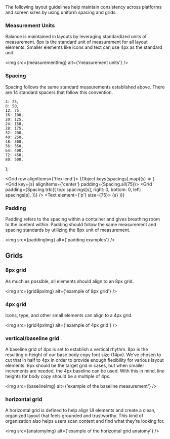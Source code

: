 



<Meta component={Grid} title="Utilities/Grid" />

<Title>Grid</Title>

<Subtitle>
    The following layout guidelines help maintain consistency across platforms and screen sizes by
    using uniform spacing and grids.
</Subtitle>

### Measurement Units

Balance is maintained in layouts by leveraging standardized units of measurement. 8px is the standard unit of
measurement for all layout elements. Smaller elements like icons and text can use 4px as the standard unit.

<img src={measurementImg} alt={'measurement units'} />

### Spacing

Spacing follows the same standard measurements established above. There are 14 standard spacers that follow
this convention.

    4: 25,
    8: 50,
    12: 75,
    16: 100,
    20: 125,
    24: 150,
    28: 175,
    32: 200,
    40: 250,
    48: 300,
    56: 350,
    64: 400,
    72: 450,
    80: 500,
};

<Grid row alignItems={'flex-end'}>
    {Object.keys(spacings).map((s) => (
        <Grid key={s} alignItems={'center'} padding={Spacing.all(75)}>
            <ShapeRoot borderWidth={1} radius={0} elevation={0}>
                <Grid
                    padding={Spacing.trbl({
                        top: spacings[s],
                        right: 0,
                        bottom: 0,
                        left: spacings[s],
                    })}
                />
            </ShapeRoot>
            <Text element={'p'} size={75}>
                {s}
            </Text>
        </Grid>
    ))}
</Grid>

### Padding

Padding refers to the spacing within a container and gives breathing room to the content within. Padding should follow
the same measurement and spacing standards by utilizing the 8px unit of measurement.

<img src={paddingImg} alt={'padding examples'} />

## Grids

### 8px grid

As much as possible, all elements should align to an 8px grid.

<img src={grid8pxImg} alt={'example of 8px grid'} />

### 4px grid

Icons, type, and other small elements can align to a 4px grid.

<img src={grid4pxImg} alt={'example of 4px grid'} />

### vertical/baseline grid

A baseline grid of 4px is set to establish a vertical rhythm. 8px is the resulting x-height of our base body copy font
size (14px). We’ve chosen to cut that in half to 4px in order to provide enough flexibility for various layout elements.
8px should be the target grid in cases, but when smaller increments are needed, the 4px baseline can be used. With this
in mind, line heights for body copy should be a multiple of 4px.

<img src={baselineImg} alt={'example of the baseline measurement'} />

### horizontal grid

A horizontal grid is defined to help align UI elements and create a clean, organized layout that feels grounded and
trustworthy. This kind of organization also helps users scan content and find what they’re looking for.

<img src={anatomyImg} alt={'example of the horizontal grid anatomy'} />

<ArgsTable of={Grid} />
